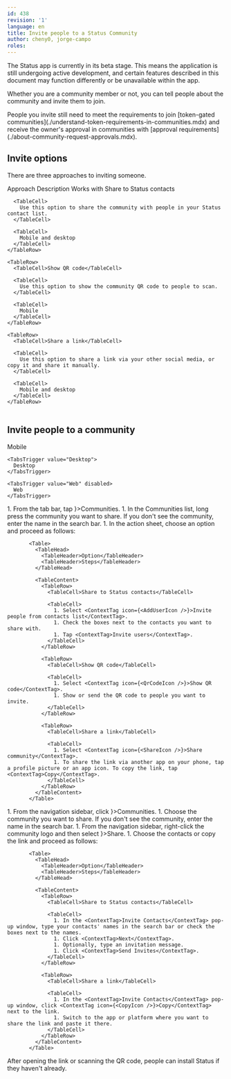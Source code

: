 ```yaml
---
id: 438
revision: '1'
language: en
title: Invite people to a Status Community
author: cheny0, jorge-campo
roles:
---
```


<Admonition type="beta" status="Status app is currently in beta stage">
  The Status app is currently in its beta stage. This means the application is still undergoing active development, and certain features described in this document may function differently or be unavailable within the app.
</Admonition>

Whether you are a community member or not, you can tell people about the community and invite them to join.

<Admonition type="info">
  People you invite still need to meet the requirements to join [token-gated communities](./understand-token-requirements-in-communities.mdx) and receive the owner's approval in communities with [approval requirements](./about-community-request-approvals.mdx).
</Admonition>

## Invite options

There are three approaches to inviting someone.

<Table>
  <TableHead>
    <TableHeader>Approach</TableHeader>
    <TableHeader>Description</TableHeader>
    <TableHeader>Works with</TableHeader>
  </TableHead>

  <TableContent>
    <TableRow>
      <TableCell>Share to Status contacts</TableCell>

      <TableCell>
        Use this option to share the community with people in your Status contact list.
      </TableCell>

      <TableCell>
        Mobile and desktop
      </TableCell>
    </TableRow>

    <TableRow>
      <TableCell>Show QR code</TableCell>

      <TableCell>
        Use this option to show the community QR code to people to scan.
      </TableCell>

      <TableCell>
        Mobile
      </TableCell>
    </TableRow>

    <TableRow>
      <TableCell>Share a link</TableCell>

      <TableCell>
        Use this option to share a link via your other social media, or copy it and share it manually.
      </TableCell>

      <TableCell>
        Mobile and desktop
      </TableCell>
    </TableRow>
  </TableContent>
</Table>

## Invite people to a community

<Tabs defaultValue="Mobile">
  <TabsList size={32}>
    <TabsTrigger value="Mobile">
      Mobile
    </TabsTrigger>

    <TabsTrigger value="Desktop">
      Desktop
    </TabsTrigger>

    <TabsTrigger value="Web" disabled>
      Web
    </TabsTrigger>
  </TabsList>

  <TabsContent value="Mobile">
    1. From the tab bar, tap <ContextTag icon={<CommunitiesIcon />}>Communities</ContextTag>.
    1. In the <ContextTag>Communities</ContextTag> list, long press the community you want to share. If you don't see the community, enter the name in the search bar.
    1. In the action sheet, choose an option and proceed as follows:

           <Table>
             <TableHead>
               <TableHeader>Option</TableHeader>
               <TableHeader>Steps</TableHeader>
             </TableHead>

             <TableContent>
               <TableRow>
                 <TableCell>Share to Status contacts</TableCell>

                 <TableCell>
                   1. Select <ContextTag icon={<AddUserIcon />}>Invite people from contacts list</ContextTag>.
                   1. Check the boxes next to the contacts you want to share with.
                   1. Tap <ContextTag>Invite users</ContextTag>.
                 </TableCell>
               </TableRow>

               <TableRow>
                 <TableCell>Show QR code</TableCell>

                 <TableCell>
                   1. Select <ContextTag icon={<QrCodeIcon />}>Show QR code</ContextTag>.
                   1. Show or send the QR code to people you want to invite.
                 </TableCell>
               </TableRow>

               <TableRow>
                 <TableCell>Share a link</TableCell>

                 <TableCell>
                   1. Select <ContextTag icon={<ShareIcon />}>Share community</ContextTag>.
                   1. To share the link via another app on your phone, tap a profile picture or an app icon. To copy the link, tap <ContextTag>Copy</ContextTag>.
                 </TableCell>
               </TableRow>
             </TableContent>
           </Table>
  </TabsContent>

  <TabsContent value="Desktop">
    1. From the navigation sidebar, click <ContextTag icon={<CommunitiesDesktopIcon />}>Communities</ContextTag>.
    1. Choose the community you want to share. If you don't see the community, enter the name in the search bar.
    1. From the navigation sidebar, right-click the community logo and then select <ContextTag icon={<ShareIOsDesktopIcon />}>Share</ContextTag>.
    1. Choose the contacts or copy the link and proceed as follows:

           <Table>
             <TableHead>
               <TableHeader>Option</TableHeader>
               <TableHeader>Steps</TableHeader>
             </TableHead>

             <TableContent>
               <TableRow>
                 <TableCell>Share to Status contacts</TableCell>

                 <TableCell>
                   1. In the <ContextTag>Invite Contacts</ContextTag> pop-up window, type your contacts' names in the search bar or check the boxes next to the names.
                   1. Click <ContextTag>Next</ContextTag>.
                   1. Optionally, type an invitation message.
                   1. Click <ContextTag>Send Invites</ContextTag>.
                 </TableCell>
               </TableRow>

               <TableRow>
                 <TableCell>Share a link</TableCell>

                 <TableCell>
                   1. In the <ContextTag>Invite Contacts</ContextTag> pop-up window, click <ContextTag icon={<CopyIcon />}>Copy</ContextTag> next to the link.
                   1. Switch to the app or platform where you want to share the link and paste it there.
                 </TableCell>
               </TableRow>
             </TableContent>
           </Table>
  </TabsContent>
</Tabs>

<Admonition type="tip">
  After opening the link or scanning the QR code, people can install Status if they haven't already.
</Admonition>
